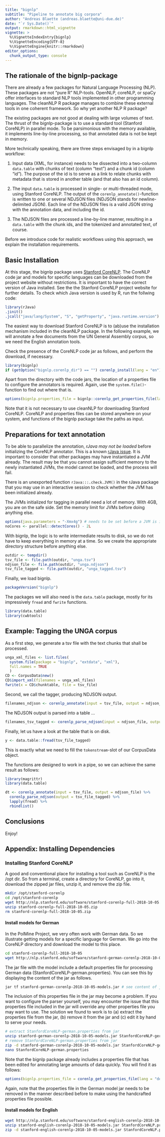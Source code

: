 ```yaml
---
title: "bignlp"
subtitle: "Pipeline to annotate big corpora"
author: "Andreas Blaette (andreas.blaette@uni-due.de)"
date: "`r Sys.Date()`"
output: rmarkdown::html_vignette
vignette: >
  %\VignetteIndexEntry{bignlp}
  %\VignetteEncoding{UTF-8}
  %\VignetteEngine{knitr::rmarkdown}
editor_options: 
  chunk_output_type: console
---
```

  
## The rationale of the bignlp-package

There are already a few packages for Natural Language Processing (NLP). These packages are not "pure R" NLP-tools. OpenNLP, coreNLP, or spaCy offer interfaces to standard NLP tools implemented in other programming languages. The cleanNLP R package manages to combine these external tools in one coherent framework. So why yet another NLP R package?

The existing packages are not good at dealing with large volumes of text. The thrust of the bignlp-package is to use a standard tool (Stanford CoreNLP) in parallel mode. To be parsimonious with the memory available, it implements  line-by-line processing, so that annotated data is not be kept in memory.

More technically speaking, there are three steps envisaged by in a bignlp workflow:

  1. Input data (XML, for instance) needs to be dissected into a two-column `data.table` with chunks of text (column "text") and a chunk id (column "id"). The purpose of the id is to serve as a link to relate chunks with metadata that is stored in another table (and that also has an id column).
  
  2. The input `data.table` is processed in single- or multi-threaded mode, using Stanford CoreNLP. The output of the `corenlp_annotate()`-function is written to one or several NDJSON files (NDJSON stands for newline-delimited JSON). Each line of the NDJSON files is a valid JSON string with the annotation data, and including the id.
  
  3. The NDJSON files are processed a line-by-line manner, resulting in a `data.table` with the chunk ids, and the tokenized and annotated text, of course.

Before we introduce code for realistic workflows using this approach, we explain the installation requirements.


## Basic Installation

At this stage, the bignlp package uses [Stanford CoreNLP](https://stanfordnlp.github.io/CoreNLP/). The CoreNLP code jar and models for specific languages can be downloaded from the project website without restrictions. It is important to have the correct version of Java installed. See the the Stanford CoreNLP project website for further details. To check which Java version is used by R, run the follwing code:

```r
library(rJava)
.jinit()
.jcall("java/lang/System", "S", "getProperty", "java.runtime.version")
```

The easiest way to download Stanford CoreNLP is to (ab)use the installation mechanism included in the cleanNLP package. In the following example, we will annotate a few documents from the UN General Assembly corpus, so we need the English annotation tools.

Check the presence of the CoreNLP code jar as follows, and perform the download, if necessary.

```r
library(bignlp)
if (getOption("bignlp.corenlp_dir") == "") corenlp_install(lang = "en")
```

Apart from the directory with the code jars, the location of a properties file to configure the annotators is required. Again, use the `system.file()`-function to find out where that is.

```r
options(bignlp.properties_file = bignlp::corenlp_get_properties_file(lang = "en", fast = TRUE))
```

Note that it is not necessary to use cleanNLP for downloading Stanford CoreNLP. CoreNLP and properties files can be stored anywhere on your system, and functions of the bignlp package take the paths as input.


## Preparations for text annotation

To be able to parallelize the annotation, *rJava may not be loaded* before initializing the CoreNLP annotator. This is a known [rJava issue](https://github.com/s-u/rJava/issues/25). It is important to consider that other packages may have instantiated a JVM already. The result may be that you cannot assign sufficient memory to the newly instantiated JVMs, the model cannot be loaded, and the process will fail.

There is an unexported function `rJava:::.check.JVM()` in the rJava package that you may use in an interactive session to check whether the JVM has been initialized already.

The JVMs initialized for tagging in parallel need a lot of memory. With 4GB, you are on the safe side. Set the memory limit for JVMs before doing anything else. 

```r
options(java.parameters = "-Xmx4g") # needs to be set before a JVM is initialized.
noCores <- parallel::detectCores() - 2L
```

With bignlp, the logic is to write intermediate results to disk, so we do not have to keep everything in memory at a time. So we create the appropriate directory structure before anything else.

```r
outdir <- tempdir()
tsv_file <- file.path(outdir, "unga.tsv")
ndjson_file <- file.path(outdir, "unga.ndjson")
tsv_file_tagged <- file.path(outdir, "unga_tagged.tsv")
```

Finally, we load bignlp.

```r
packageVersion("bignlp")
```

The packages we will also need is the `data.table` package, mostly for its impressively `fread` and `fwrite` functions.

```r
library(data.table)
library(cwbtools)
```


## Example: Tagging the UNGA corpus

As a first step, we generate a tsv file with the text chunks that shall be processed.

```r
unga_xml_files <- list.files(
  system.file(package = "bignlp", "extdata", "xml"),
  full.names = TRUE
  )
CD <- CorpusData$new()
CD$import_xml(filenames = unga_xml_files)
fwrite(x = CD$chunktable, file = tsv_file)
```

Second, we call the tagger, producing NDJSON output.

```r
filenames_ndjson <- corenlp_annotate(input = tsv_file, output = ndjson_file)
```

The NDJSON output is parsed into a table ... 

```r
filenames_tsv_tagged <- corenlp_parse_ndjson(input = ndjson_file, output = tsv_file_tagged)
```

Finally, let us have a look at the table that is on disk.

```r
y <- data.table::fread(tsv_file_tagged)
```

This is exactly what we need to fill the `tokenstream`-slot of our CorpusData object.

The functions are designed to work in a pipe, so we can achieve the same result as follows:

```r
library(magrittr)
library(data.table)

dt <- corenlp_annotate(input = tsv_file, output = ndjson_file) %>% 
  corenlp_parse_ndjson(output = tsv_file_tagged) %>%
  lapply(fread) %>%
  rbindlist()
```



## Conclusions

Enjoy!

## Appendix: Installing Dependencies

### Installing Stanford CoreNLP

A good and conventional place for installing a tool such as CoreNLP is the /opt dir. So from a terminal, create a directory for CoreNLP, go into it, download the zipped jar files, unzip it, and remove the zip file.

```sh
mkdir /opt/stanford-corenlp
cd /opt/stanford-corenlp
wget http://nlp.stanford.edu/software/stanford-corenlp-full-2018-10-05.zip
unzip stanford-corenlp-full-2018-10-05.zip
rm stanford-corenlp-full-2018-10-05.zip
```


#### Install models for German

In the PolMine Project, we very often work with German data. So we illustrate getting models for a specific language for German. We go into the CoreNLP directory and download the model to this place.

```sh
cd stanford-corenlp-full-2018-10-05
wget http://nlp.stanford.edu/software/stanford-german-corenlp-2018-10-05-models.jar
```

The jar file with the model include a default properties file for processing German data (StanfordCoreNLP-german.properties). You can see this by displaying the content of the jar as follows.

```sh
jar tf stanford-german-corenlp-2018-10-05-models.jar # see content of jar
```

The inclusion of this properties file in the jar may become a problem. If you want to configure the parser yourself, you may encounter the issue that this properties file included in the jar will override any other properties file you may want to use. The solution we found to work is to (a) extract the properties file from the jar, (b) remove it from the jar and (c) edit it by hand to serve your needs.

```sh
# extract StanfordCoreNLP-german.properties from jar
unzip stanford-german-corenlp-2018-10-05-models.jar StanfordCoreNLP-german.properties
# remove StanfordCoreNLP-german.properties from jar
zip -d stanford-german-corenlp-2018-10-05-models.jar StanfordCoreNLP-german.properties
nano StanfordCoreNLP-german.properties 
```

Note that the bignlp package already includes a properties file that has been edited for annotating large amounts of data quickly. You will find it as follows:

```r
options(bignlp.properties_file = corenlp_get_properties_file(lang = "de", fast = TRUE))
```

Again, note that the properties file in the German model jar needs to be removed in the manner described before to make using the handcrafted properties file possible.


#### Install models for English

```sh
wget http://nlp.stanford.edu/software/stanford-english-corenlp-2018-10-05-models.jar
unzip stanford-english-corenlp-2018-10-05-models.jar StanfordCoreNLP.properties
zip -d stanford-english-corenlp-2018-10-05-models.jar StanfordCoreNLP.properties
```


